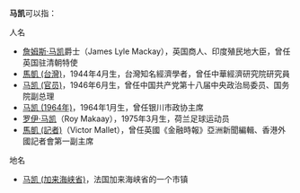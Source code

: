 '''马凯'''可以指：
;人名
*[[第一代英奇凱普伯爵詹姆斯·麥凱|詹姆斯·马凯]]爵士（James Lyle Mackay），英国商人、印度殖民地大臣，曾任英国驻清朝特使
*[[馬凱_(台灣)|馬凱 (台灣)]]，1944年4月生，台灣知名經濟學者，曾任中華經濟研究院研究員
*[[马凯_(官员)|马凯 (官员)]]，1946年6月生，曾任中国共产党第十八届中央政治局委员、国务院副总理
*[[马凯_(1964年)|马凯 (1964年)]]，1964年1月生，曾任银川市政协主席
*[[罗伊·马凯|罗伊·马凯]]（Roy Makaay），1975年3月生，荷兰足球运动员
*[[馬凱_(記者)|馬凱 (記者)]]（Victor Mallet），曾任英國《金融時報》亞洲新聞編輯、香港外國記者會第一副主席

;地名
*[[马凯_(加来海峡省)|马凯 (加来海峡省)]]，法国加来海峡省的一个市镇
{{Disambiguation|cat=二字消歧義}}